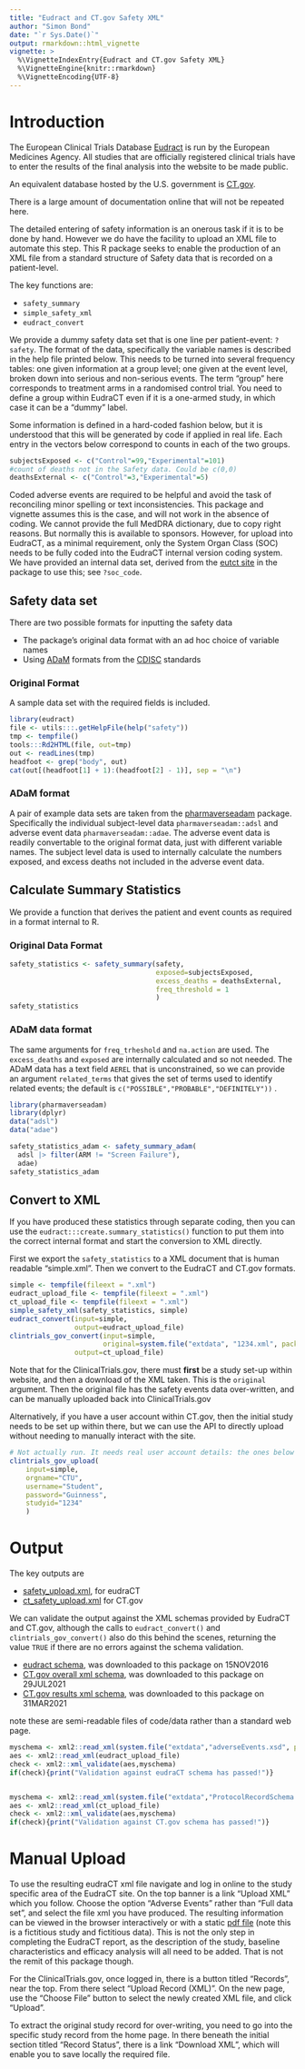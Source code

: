 ```yaml
---
title: "Eudract and CT.gov Safety XML"
author: "Simon Bond"
date: "`r Sys.Date()`"
output: rmarkdown::html_vignette
vignette: >
  %\VignetteIndexEntry{Eudract and CT.gov Safety XML}
  %\VignetteEngine{knitr::rmarkdown}
  %\VignetteEncoding{UTF-8}
---
```


# Introduction

The European Clinical Trials Database [Eudract](https://eudract.ema.europa.eu/) is run by the European Medicines Agency. All studies that are officially registered clinical trials have to enter the results of the final analysis into the website to be made public. 

An equivalent database hosted by the U.S. government is [CT.gov](https://clinicaltrials.gov/). 

There is a large amount of documentation online that will not be repeated here.

The detailed entering of safety information is an onerous task if it is to be done by hand. However we do have the facility to upload an XML file to automate this step. This R package seeks to enable the production of an XML file from a standard structure of Safety data that is recorded on a patient-level. 

The key functions are:
 
 * `safety_summary`
 * `simple_safety_xml`
 * `eudract_convert`

We provide a dummy safety data set that is one line per patient-event: `?safety`. The format of the data, specifically the variable names is described in the help file printed below. This needs to be turned into several frequency tables: one given information at a group level; one given at the event level, broken down into serious and non-serious events. The term "group" here corresponds to treatment arms in a randomised control trial. You need to define a group within EudraCT even if it is a one-armed study, in which case it can be a "dummy" label. 

Some information is defined in a hard-coded fashion below, but it is understood that this will be generated by code if applied in real life. Each entry in the vectors below correspond to counts in each of the two groups.

```r
subjectsExposed <- c("Control"=99,"Experimental"=101)
#count of deaths not in the Safety data. Could be c(0,0)
deathsExternal <- c("Control"=3,"Experimental"=5)
```

Coded adverse events are required to be helpful and avoid the task of reconciling minor spelling or text inconsistencies. This package and vignette assumes this is the case, and will not work in the absence of coding. We cannot provide the full MedDRA dictionary, due to copy right reasons. But normally this is available to sponsors. However, for upload into EudraCT, as a minimal requirement, only the System Organ Class (SOC) needs to be fully coded into the EudraCT internal version coding system. We have provided an internal data set, derived from the [eutct site](http://eutct.ema.europa.eu/eutct/viewListDisplay.do?listId=100000000006&firstTime=true&d-5037238-p=1&d-5037238-n=1&d-5037238-o=1&d-5037238-s=termName) in the package to use this; see `?soc_code`.

## Safety data set

There are two possible formats for inputting the safety data

* The package's original data format with an ad hoc choice of variable names
* Using [ADaM](https://www.cdisc.org/standards/foundational/adam) formats from the [CDISC](https://www.cdisc.org/) standards

### Original Format

A sample data set with the required fields is included.

```r
library(eudract)
file <- utils:::.getHelpFile(help("safety"))
tmp <- tempfile()
tools:::Rd2HTML(file, out=tmp)
out <- readLines(tmp)
headfoot <- grep("body", out)
cat(out[(headfoot[1] + 1):(headfoot[2] - 1)], sep = "\n")
```

### ADaM format

A pair of example data sets are taken from the [pharmaverseadam](https://doi.org/10.32614/CRAN.package.pharmaverseadam) package. Specifically the individual  subject-level data `pharmaverseadam::adsl`  and adverse event data `pharmaverseadam::adae`. The adverse event data is readily convertable to the original format data, just with different variable names. The subject level data is used to internally calculate the numbers exposed, and excess deaths not included in the adverse event data. 

## Calculate Summary Statistics

We provide a function that derives the patient and event counts as required in a format internal to R.

### Original Data Format

```r
safety_statistics <- safety_summary(safety, 
                                    exposed=subjectsExposed, 
                                    excess_deaths = deathsExternal, 
                                    freq_threshold = 1
                                    )
safety_statistics
```

### ADaM data format

The same arguments for `freq_trheshold` and   `na.action` are used. The `excess_deaths` and `exposed` are internally calculated and so not needed. The ADaM data has a text field `AEREL` that is unconstrained, so we can provide an argument `related_terms` that gives the set of terms used to identify related events; the default is `c("POSSIBLE","PROBABLE","DEFINITELY"))` .

```r
library(pharmaverseadam)
library(dplyr)
data("adsl")
data("adae")

safety_statistics_adam <- safety_summary_adam(
  adsl |> filter(ARM != "Screen Failure"),
  adae)
safety_statistics_adam 
```

## Convert to XML

If you have produced these statistics through separate coding, then you can use the `eudract:::create.summary_statistics()` function to put them into the correct internal format and start the conversion to XML directly.

First we export the `safety_statistics` to a XML document that is human readable "simple.xml". Then we convert to the EudraCT and CT.gov formats.

```r
simple <- tempfile(fileext = ".xml")
eudract_upload_file <- tempfile(fileext = ".xml")
ct_upload_file <- tempfile(fileext = ".xml")
simple_safety_xml(safety_statistics, simple)
eudract_convert(input=simple,
                output=eudract_upload_file)
clintrials_gov_convert(input=simple,
                       original=system.file("extdata", "1234.xml", package ="eudract"),
                output=ct_upload_file)


```

Note that for the ClinicalTrials.gov, there must **first** be a study set-up within website, and then a download of the XML taken. This is the `original` argument. Then the original file has the safety events data over-written, and can be manually uploaded back into ClinicalTrials.gov

Alternatively, if you have a user account within CT.gov, then the initial study needs to be set up within there, but we can use the API to directly upload without needing to manually interact with the site.

```r
# Not actually run. It needs real user account details: the ones below are fictitious.
clintrials_gov_upload(
    input=simple,
    orgname="CTU",
    username="Student",
    password="Guinness",
    studyid="1234"
    )

```




# Output



The key outputs are 

* [safety_upload.xml](../extdata/safety_upload.xml), for eudraCT 
* [ct_safety_upload.xml](../extdata/ct_safety_upload.xml) for CT.gov


We can validate the output against the XML schemas provided by EudraCT and CT.gov, although the calls to 
`eudract_convert()` and `clintrials_gov_convert()` also do this behind the scenes, returning the value `TRUE` if there are no errors against the schema validation. 

* [eudract schema](https://eudract.ema.europa.eu/docs/technical/schemas/clinicaltrial/results/adverseEvents.xsd), was downloaded to this package on 15NOV2016
* [CT.gov overall xml schema](https://cdn.clinicaltrials.gov/documents/xsd/prs/ProtocolRecordSchema.xsd), was downloaded to this package on 29JUL2021
* [CT.gov results xml schema](https://cdn.clinicaltrials.gov/documents/xsd/prs/RRSUploadSchema.xsd), was downloaded to this package on 31MAR2021


note these  are semi-readable files of code/data rather than a standard web page.


```r
myschema <- xml2::read_xml(system.file("extdata","adverseEvents.xsd", package="eudract"))
aes <- xml2::read_xml(eudract_upload_file)
check <- xml2::xml_validate(aes,myschema)
if(check){print("Validation against eudraCT schema has passed!")}


myschema <- xml2::read_xml(system.file("extdata","ProtocolRecordSchema.xsd", package="eudract"))
aes <- xml2::read_xml(ct_upload_file)
check <- xml2::xml_validate(aes,myschema)
if(check){print("Validation against CT.gov schema has passed!")}
```

# Manual Upload

To use the resulting eudraCT xml file navigate and log in online to the study specific area of the EudraCT site. On the top banner is a link "Upload XML" which you follow. Choose the option "Adverse Events" rather than "Full data set", and select the file xml you have produced. The resulting information can be viewed in the browser interactively or with a static [pdf file](../extdata/ct_result_0004-000245-38.pdf) (note this is a fictitious study and fictitious data). This is not the only step in completing the EudraCT report, as the description of the study, baseline characteristics and efficacy analysis will all need to be added. That is not the remit of this package though.

For the ClinicalTrials.gov, once logged in, there is a button titled "Records", near the top. From there select "Upload Record (XML)". On the new page, use the "Choose File" button to select the newly created XML file, and click "Upload".

To extract the original study record for over-writing, you need to go into the specific study record from the home page. In there beneath the initial section titled "Record Status", there is a link "Download XML", which will enable you to save locally the required file. 
